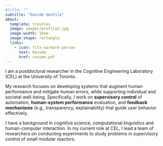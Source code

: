 ```yaml
---
#title: ""
subtitle: "Davide Gentile"
about:
  template: trestles
  image: images/profile2.jpg
  image-width: 10em
  image-shape: rectangle
  links:
    - icon: file-earmark-person
      text: Resume
      href: resume.pdf
---
```


I am a postdoctoral researcher in the Cognitive Engineering Laboratory (CEL) at the University of Toronto.

My research focuses on developing systems that augment human performance and mitigate human errors, while supporting individual and societal well-being. Specifically, I work on **supervisory control** of automation, **human-system performance** evaluation, and **feedback mechanisms** (e.g., transparency, explainability) that guide user behavior effectively.

I have a background in cognitive science, computational linguistics and human-computer interaction. In my current role at CEL, I lead a team of researchers on conducting experiments to study problems in supervisory control of small modular reactors.
